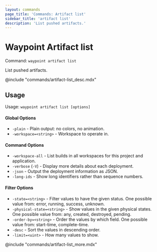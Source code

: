 ```yaml
---
layout: commands
page_title: 'Commands: Artifact list'
sidebar_title: 'artifact list'
description: 'List pushed artifacts.'
---
```


# Waypoint Artifact list

Command: `waypoint artifact list`

List pushed artifacts.

@include "commands/artifact-list_desc.mdx"

## Usage

Usage: `waypoint artifact list [options]`

#### Global Options

- `-plain` - Plain output: no colors, no animation.
- `-workspace=<string>` - Workspace to operate in.

#### Command Options

- `-workspace-all` - List builds in all workspaces for this project and application.
- `-verbose` (`-V`) - Display more details about each deployment.
- `-json` - Output the deployment information as JSON.
- `-long-ids` - Show long identifiers rather than sequence numbers.

#### Filter Options

- `-state=<string>` - Filter values to have the given status. One possible value from: error, running, success, unknown.
- `-physical-state=<string>` - Show values in the given physical states. One possible value from: any, created, destroyed, pending.
- `-order-by=<string>` - Order the values by which field. One possible value from: start-time, complete-time.
- `-desc` - Sort the values in descending order.
- `-limit=<uint>` - How many values to show.

@include "commands/artifact-list_more.mdx"
